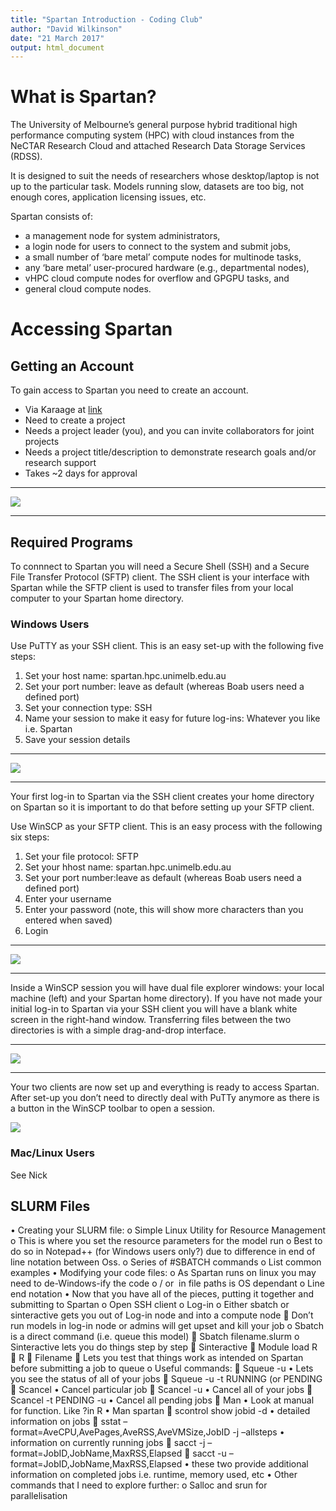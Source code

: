```yaml
---
title: "Spartan Introduction - Coding Club"
author: "David Wilkinson"
date: "21 March 2017"
output: html_document
---
```


# What is Spartan?

The University of Melbourne's general purpose hybrid traditional high performance computing system (HPC) with cloud instances from the NeCTAR Research Cloud and attached Research Data Storage Services (RDSS).

It is designed to suit the needs of researchers whose desktop/laptop is not up to the particular task. Models running slow, datasets are too big, not enough cores, application licensing issues, etc.

Spartan consists of:

*  a management node for system administrators,
*  a login node for users to connect to the system and submit jobs,
*  a small number of 'bare metal' compute nodes for multinode tasks,
*  any 'bare metal' user-procured hardware (e.g., departmental nodes),
*  vHPC cloud compute nodes for overflow and GPGPU tasks, and
*  general cloud compute nodes.

# Accessing Spartan

## Getting an Account

To gain access to Spartan you need to create an account.

*  Via Karaage at [link](https://dashboard.hpc.unimelb.edu.au/karaage)
*  Need to create a project
+  Needs a project leader (you), and you can invite collaborators for joint projects
+  Needs a project title/description to demonstrate research goals and/or research support 
*  Takes ~2 days for approval

***
![](Karaage.png)

***

## Required Programs

To connnect to Spartan you will need a Secure Shell (SSH) and a Secure File Transfer Protocol (SFTP) client. The SSH client is your interface with Spartan while the SFTP client is used to transfer files from your local computer to your Spartan home directory.

### Windows Users

Use PuTTY as your SSH client. This is an easy set-up with the following five steps:

1.  Set your host name: spartan.hpc.unimelb.edu.au
2.  Set your port number: leave as default (whereas Boab users need a defined port)
3.  Set your connection type: SSH
4.  Name your session to make it easy for future log-ins: Whatever you like i.e. Spartan
5.  Save your session details

***
![](PuTTY_steps.png)

***

Your first log-in to Spartan via the SSH client creates your home directory on Spartan so it is important to do that before setting up your SFTP client.

Use WinSCP as your SFTP client. This is an easy process with the following six steps:

1.  Set your file protocol: SFTP
2.  Set your hhost name: spartan.hpc.unimelb.edu.au
3.  Set your port number:leave as default (whereas Boab users need a defined port)
4.  Enter your username
5.  Enter your password (note, this will show more characters than you entered when saved)
6.  Login

***
![](WinSCP_steps.png)

***
Inside a WinSCP session you will have dual file explorer windows: your local machine (left) and your Spartan home directory). If you have not made your initial log-in to Spartan via your SSH client you will have a blank white screen in the right-hand window. Transferring files between the two directories is with a simple drag-and-drop interface.

***
![](WinSCP_home.png)

***

Your two clients are now set up and everything is ready to access Spartan. After set-up you don't need to directly deal with PuTTy anymore as there is a button in the WinSCP toolbar to open a session.

![](WinSCP_PuTTY.png)

### Mac/Linux Users

See Nick

## SLURM Files
•	Creating your SLURM file:
o	Simple Linux Utility for Resource Management
o	This is where you set the resource parameters for the model run
o	Best to do so in Notepad++ (for Windows users only?) due to difference in end of line notation between Oss.
o	Series of #SBATCH commands
o	List common examples
•	Modifying your code files:
o	As Spartan runs on linux you may need to de-Windows-ify the code
o	/ or \ in file paths is OS dependant
o	Line end notation
•	Now that you have all of the pieces, putting it together and submitting to Spartan
o	Open SSH client
o	Log-in
o	Either sbatch or sinteractive gets you out of Log-in node and into a compute node
	Don’t run models in log-in node or admins will get upset and kill your job
o	Sbatch is a direct command (i.e. queue this model)
	Sbatch filename.slurm
o	Sinteractive lets you do things step by step
	Sinteractive
	Module load R
	R
	Filename
	Lets you test that things work as intended on Spartan before submitting a job to queue
o	Useful commands:
	Squeue -u <username>
•	Lets you see the status of all of your jobs
	Squeue -u <username> -t RUNNING (or PENDING
	Scancel <jobid>
•	Cancel particular job
	Scancel -u <username>
•	Cancel all of your jobs
	Scancel -t PENDING -u <username>
•	Cancel all pending jobs
	Man <function name>
•	Look at manual for function. Like ?in R
•	Man spartan
	scontrol show jobid -d <jobid>
•	detailed information on jobs
	sstat --format=AveCPU,AvePages,AveRSS,AveVMSize,JobID -j <jobid> --allsteps
•	information on currently running jobs
	sacct -j <jobid> --format=JobID,JobName,MaxRSS,Elapsed
	sacct -u <username> --format=JobID,JobName,MaxRSS,Elapsed
•	these two provide additional information on completed jobs i.e. runtime, memory used, etc
•	Other commands that I need to explore further:
o	Salloc and srun for parallelisation

